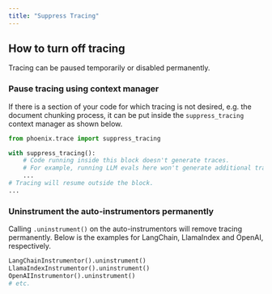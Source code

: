 ```yaml
---
title: "Suppress Tracing"
---
```


## How to turn off tracing

Tracing can be paused temporarily or disabled permanently.

### Pause tracing using context manager

If there is a section of your code for which tracing is not desired, e.g. the document chunking process, it can be put inside the `suppress_tracing` context manager as shown below.

```python
from phoenix.trace import suppress_tracing

with suppress_tracing():
    # Code running inside this block doesn't generate traces.
    # For example, running LLM evals here won't generate additional traces.
    ...
# Tracing will resume outside the block.
...
```

### Uninstrument the auto-instrumentors permanently

Calling `.uninstrument()` on the auto-instrumentors will remove tracing permanently. Below is the examples for LangChain, LlamaIndex and OpenAI, respectively.

```python
LangChainInstrumentor().uninstrument()
LlamaIndexInstrumentor().uninstrument()
OpenAIInstrumentor().uninstrument()
# etc.
```


